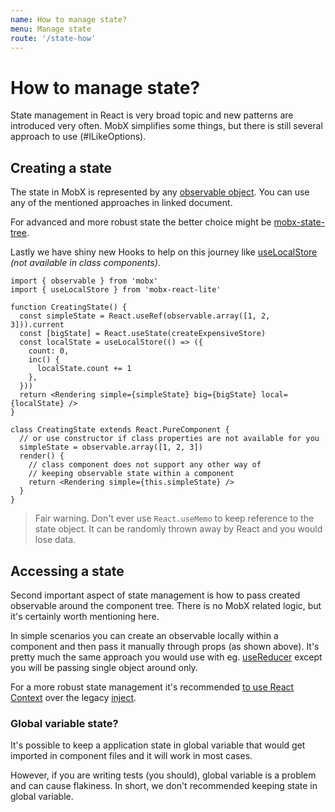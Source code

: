 ```yaml
---
name: How to manage state?
menu: Manage state
route: '/state-how'
---
```


# How to manage state?

State management in React is very broad topic and new patterns are introduced very often. MobX simplifies some things, but there is still several approach to use (#ILikeOptions).

## Creating a state

The state in MobX is represented by any [observable object][observable]. You can use any of the mentioned approaches in linked document.

For advanced and more robust state the better choice might be [mobx-state-tree].

Lastly we have shiny new Hooks to help on this journey like [useLocalStore] _(not available in class components)_.

```tsx
import { observable } from 'mobx'
import { useLocalStore } from 'mobx-react-lite'

function CreatingState() {
  const simpleState = React.useRef(observable.array([1, 2, 3])).current
  const [bigState] = React.useState(createExpensiveStore)
  const localState = useLocalStore(() => ({
    count: 0,
    inc() {
      localState.count += 1
    },
  }))
  return <Rendering simple={simpleState} big={bigState} local={localState} />
}

class CreatingState extends React.PureComponent {
  // or use constructor if class properties are not available for you
  simpleState = observable.array([1, 2, 3])
  render() {
    // class component does not support any other way of
    // keeping observable state within a component
    return <Rendering simple={this.simpleState} />
  }
}
```

> Fair warning. Don't ever use `React.useMemo` to keep reference to the state object. It can be randomly thrown away by React and you would lose data.

## Accessing a state

Second important aspect of state management is how to pass created observable around the component tree. There is no MobX related logic, but it's certainly worth mentioning here.

In simple scenarios you can create an observable locally within a component and then pass it manually through props (as shown above). It's pretty much the same approach you would use with eg. [useReducer] except you will be passing single object around only.

For a more robust state management it's recommended [to use React Context][context] over the legacy [inject].

### Global variable state?

It's possible to keep a application state in global variable that would get imported in component files and it will work in most cases.

However, if you are writing tests (you should), global variable is a problem and can cause flakiness. In short, we don't recommended keeping state in global variable.

[usereducer]: https://reactjs.org/docs/hooks-reference.html#usereducer
[observable]: https://mobx.js.org/refguide/observable.html
[mobx-state-tree]: https://github.com/mobxjs/mobx-state-tree
[uselocalstore]: /state-local
[context]: /recipes-context
[inject]: /recipes-inject
